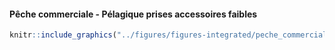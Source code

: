 #### Pêche commerciale - Pélagique prises accessoires faibles {-}


<!-- -------------------------------------------------- -->

```r
knitr::include_graphics("../figures/figures-integrated/peche_commerciale-PLB.png")
```

<br>
